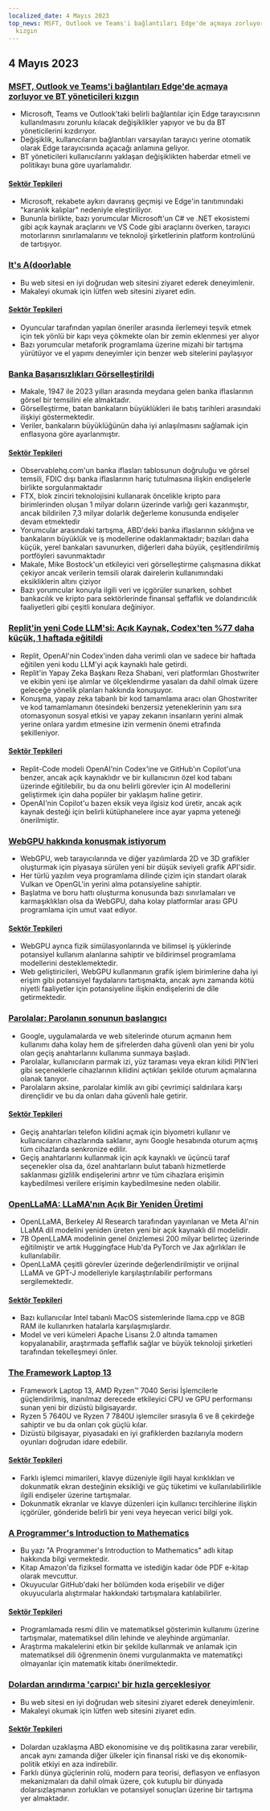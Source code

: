 ```yaml
---
localized_date: 4 Mayıs 2023
top_news: MSFT, Outlook ve Teams'i bağlantıları Edge'de açmaya zorluyor ve BT yöneticileri
  kızgın
---
```




<CallToAction />

<Steps>

## 4 Mayıs 2023

### [MSFT, Outlook ve Teams'i bağlantıları Edge'de açmaya zorluyor ve BT yöneticileri kızgın](https://www.theverge.com/2023/5/3/23709297/microsoft-edge-force-outlook-teams-web-links-open)

- Microsoft, Teams ve Outlook'taki belirli bağlantılar için Edge tarayıcısının kullanılmasını zorunlu kılacak değişiklikler yapıyor ve bu da BT yöneticilerini kızdırıyor.
- Değişiklik, kullanıcıların bağlantıları varsayılan tarayıcı yerine otomatik olarak Edge tarayıcısında açacağı anlamına geliyor.
- BT yöneticileri kullanıcılarını yaklaşan değişiklikten haberdar etmeli ve politikayı buna göre uyarlamalıdır.

#### [Sektör Tepkileri](http://news.ycombinator.com/item?id=35800158)

- Microsoft, rekabete aykırı davranış geçmişi ve Edge'in tanıtımındaki "karanlık kalıplar" nedeniyle eleştiriliyor.
- Bununla birlikte, bazı yorumcular Microsoft'un C# ve .NET ekosistemi gibi açık kaynak araçlarını ve VS Code gibi araçlarını överken, tarayıcı motorlarının sınırlamalarını ve teknoloji şirketlerinin platform kontrolünü de tartışıyor.

### [It's A(door)able](https://ncase.me/door/)

- Bu web sitesi en iyi doğrudan web sitesini ziyaret ederek deneyimlenir.
- Makaleyi okumak için lütfen web sitesini ziyaret edin.

#### [Sektör Tepkileri](http://news.ycombinator.com/item?id=35800492)

- Oyuncular tarafından yapılan öneriler arasında ilerlemeyi teşvik etmek için tek yönlü bir kapı veya çökmekte olan bir zemin eklenmesi yer alıyor
- Bazı yorumcular metaforik programlama üzerine mizahi bir tartışma yürütüyor ve el yapımı deneyimler için benzer web sitelerini paylaşıyor

### [Banka Başarısızlıkları Görselleştirildi](https://observablehq.com/@mbostock/bank-failures)

- Makale, 1947 ile 2023 yılları arasında meydana gelen banka iflaslarının görsel bir temsilini ele almaktadır.
- Görselleştirme, batan bankaların büyüklükleri ile batış tarihleri arasındaki ilişkiyi göstermektedir.
- Veriler, bankaların büyüklüğünün daha iyi anlaşılmasını sağlamak için enflasyona göre ayarlanmıştır.

#### [Sektör Tepkileri](http://news.ycombinator.com/item?id=35795975)

- Observablehq.com'un banka iflasları tablosunun doğruluğu ve görsel temsili, FDIC dışı banka iflaslarının hariç tutulmasına ilişkin endişelerle birlikte sorgulanmaktadır
- FTX, blok zinciri teknolojisini kullanarak öncelikle kripto para birimlerinden oluşan 1 milyar doların üzerinde varlığı geri kazanmıştır, ancak bildirilen 7,3 milyar dolarlık değerleme konusunda endişeler devam etmektedir
- Yorumcular arasındaki tartışma, ABD'deki banka iflaslarının sıklığına ve bankaların büyüklük ve iş modellerine odaklanmaktadır; bazıları daha küçük, yerel bankaları savunurken, diğerleri daha büyük, çeşitlendirilmiş portföyleri savunmaktadır
- Makale, Mike Bostock'un etkileyici veri görselleştirme çalışmasına dikkat çekiyor ancak verilerin temsili olarak dairelerin kullanımındaki eksikliklerin altını çiziyor
- Bazı yorumcular konuyla ilgili veri ve içgörüler sunarken, sohbet bankacılık ve kripto para sektörlerinde finansal şeffaflık ve dolandırıcılık faaliyetleri gibi çeşitli konulara değiniyor.

### [Replit'in yeni Code LLM'si: Açık Kaynak, Codex'ten %77 daha küçük, 1 haftada eğitildi](https://www.latent.space/p/reza-shabani#details)

- Replit, OpenAI'nin Codex'inden daha verimli olan ve sadece bir haftada eğitilen yeni kodu LLM'yi açık kaynaklı hale getirdi.
- Replit'in Yapay Zeka Başkanı Reza Shabani, veri platformları Ghostwriter ve ekibin yeni işe alımlar ve ölçeklendirme yasaları da dahil olmak üzere geleceğe yönelik planları hakkında konuşuyor.
- Konuşma, yapay zeka tabanlı bir kod tamamlama aracı olan Ghostwriter ve kod tamamlamanın ötesindeki benzersiz yeteneklerinin yanı sıra otomasyonun sosyal etkisi ve yapay zekanın insanların yerini almak yerine onlara yardım etmesine izin vermenin önemi etrafında şekilleniyor.

#### [Sektör Tepkileri](http://news.ycombinator.com/item?id=35803435)

- Replit-Code modeli OpenAI'nin Codex'ine ve GitHub'ın Copilot'una benzer, ancak açık kaynaklıdır ve bir kullanıcının özel kod tabanı üzerinde eğitilebilir, bu da onu belirli görevler için AI modellerini geliştirmek için daha popüler bir yaklaşım haline getirir.
- OpenAI'nin Copilot'u bazen eksik veya ilgisiz kod üretir, ancak açık kaynak desteği için belirli kütüphanelere ince ayar yapma yeteneği önerilmiştir.

### [WebGPU hakkında konuşmak istiyorum](https://cohost.org/mcc/post/1406157-i-want-to-talk-about-webgpu)

- WebGPU, web tarayıcılarında ve diğer yazılımlarda 2D ve 3D grafikler oluşturmak için piyasaya sürülen yeni bir düşük seviyeli grafik API'sidir.
- Her türlü yazılım veya programlama dilinde çizim için standart olarak Vulkan ve OpenGL'in yerini alma potansiyeline sahiptir.
- Başlatma ve boru hattı oluşturma konusunda bazı sınırlamaları ve karmaşıklıkları olsa da WebGPU, daha kolay platformlar arası GPU programlama için umut vaat ediyor.

#### [Sektör Tepkileri](http://news.ycombinator.com/item?id=35800988)

- WebGPU ayrıca fizik simülasyonlarında ve bilimsel iş yüklerinde potansiyel kullanım alanlarına sahiptir ve bildirimsel programlama modellerini desteklemektedir.
- Web geliştiricileri, WebGPU kullanmanın grafik işlem birimlerine daha iyi erişim gibi potansiyel faydalarını tartışmakta, ancak aynı zamanda kötü niyetli faaliyetler için potansiyeline ilişkin endişelerini de dile getirmektedir.

### [Parolalar: Parolanın sonunun başlangıcı](https://blog.google/technology/safety-security/the-beginning-of-the-end-of-the-password/)

- Google, uygulamalarda ve web sitelerinde oturum açmanın hem kullanımı daha kolay hem de şifrelerden daha güvenli olan yeni bir yolu olan geçiş anahtarlarını kullanıma sunmaya başladı.
- Parolalar, kullanıcıların parmak izi, yüz taraması veya ekran kilidi PIN'leri gibi seçeneklerle cihazlarının kilidini açtıkları şekilde oturum açmalarına olanak tanıyor.
- Parolaların aksine, parolalar kimlik avı gibi çevrimiçi saldırılara karşı dirençlidir ve bu da onları daha güvenli hale getirir.

#### [Sektör Tepkileri](http://news.ycombinator.com/item?id=35801392)

- Geçiş anahtarları telefon kilidini açmak için biyometri kullanır ve kullanıcıların cihazlarında saklanır, aynı Google hesabında oturum açmış tüm cihazlarda senkronize edilir.
- Geçiş anahtarlarını kullanmak için açık kaynaklı ve üçüncü taraf seçenekler olsa da, özel anahtarların bulut tabanlı hizmetlerde saklanması gizlilik endişelerini artırır ve tüm cihazlara erişimin kaybedilmesi verilere erişimin kaybedilmesine neden olabilir.

### [OpenLLaMA: LLaMA'nın Açık Bir Yeniden Üretimi](https://github.com/openlm-research/open_llama)

- OpenLLaMA, Berkeley AI Research tarafından yayınlanan ve Meta AI'nin LLaMA dil modelini yeniden üreten yeni bir açık kaynaklı dil modelidir.
- 7B OpenLLaMA modelinin genel önizlemesi 200 milyar belirteç üzerinde eğitilmiştir ve artık Huggingface Hub'da PyTorch ve Jax ağırlıkları ile kullanılabilir.
- OpenLLaMA çeşitli görevler üzerinde değerlendirilmiştir ve orijinal LLaMA ve GPT-J modelleriyle karşılaştırılabilir performans sergilemektedir.

#### [Sektör Tepkileri](http://news.ycombinator.com/item?id=35798888)

- Bazı kullanıcılar Intel tabanlı MacOS sistemlerinde llama.cpp ve 8GB RAM ile kullanırken hatalarla karşılaşmışlardır.
- Model ve veri kümeleri Apache Lisansı 2.0 altında tamamen kopyalanabilir, araştırmada şeffaflık sağlar ve büyük teknoloji şirketleri tarafından tekelleşmeyi önler.

### [The Framework Laptop 13](https://frame.work/blog/announcing-the-framework-laptop-13-powered-by-amd-ryzen)

- Framework Laptop 13, AMD Ryzen™ 7040 Serisi İşlemcilerle güçlendirilmiş, inanılmaz derecede etkileyici CPU ve GPU performansı sunan yeni bir dizüstü bilgisayardır.
- Ryzen 5 7640U ve Ryzen 7 7840U işlemciler sırasıyla 6 ve 8 çekirdeğe sahiptir ve bu da onları çok güçlü kılar.
- Dizüstü bilgisayar, piyasadaki en iyi grafiklerden bazılarıyla modern oyunları doğrudan idare edebilir.

#### [Sektör Tepkileri](http://news.ycombinator.com/item?id=35802210)

- Farklı işlemci mimarileri, klavye düzeniyle ilgili hayal kırıklıkları ve dokunmatik ekran desteğinin eksikliği ve güç tüketimi ve kullanılabilirlikle ilgili endişeler üzerine tartışmalar.
- Dokunmatik ekranlar ve klavye düzenleri için kullanıcı tercihlerine ilişkin içgörüler, gönderide belirli bir yeni veya heyecan verici bilgi yok.

### [A Programmer's Introduction to Mathematics](https://pimbook.org)

- Bu yazı "A Programmer's Introduction to Mathematics" adlı kitap hakkında bilgi vermektedir.
- Kitap Amazon'da fiziksel formatta ve istediğin kadar öde PDF e-kitap olarak mevcuttur.
- Okuyucular GitHub'daki her bölümden koda erişebilir ve diğer okuyucularla alıştırmalar hakkındaki tartışmalara katılabilirler.

#### [Sektör Tepkileri](http://news.ycombinator.com/item?id=35800136)

- Programlamada resmi dilin ve matematiksel gösterimin kullanımı üzerine tartışmalar, matematiksel dilin lehinde ve aleyhinde argümanlar.
- Araştırma makalelerini etkin bir şekilde kullanmak ve anlamak için matematiksel dili öğrenmenin önemi vurgulanmakta ve matematikçi olmayanlar için matematik kitabı önerilmektedir.

### [Dolardan arındırma 'çarpıcı' bir hızla gerçekleşiyor](https://www.bloomberg.com/news/articles/2023-04-18/de-dollarization-is-happening-at-a-stunning-pace-jen-says)

- Bu web sitesi en iyi doğrudan web sitesini ziyaret ederek deneyimlenir.
- Makaleyi okumak için lütfen web sitesini ziyaret edin.

#### [Sektör Tepkileri](http://news.ycombinator.com/item?id=35796915)

- Dolardan uzaklaşma ABD ekonomisine ve dış politikasına zarar verebilir, ancak aynı zamanda diğer ülkeler için finansal riski ve dış ekonomik-politik etkiyi en aza indirebilir.
- Farklı dünya güçlerinin rolü, modern para teorisi, deflasyon ve enflasyon mekanizmaları da dahil olmak üzere, çok kutuplu bir dünyada dolarsızlaşmanın zorlukları ve potansiyel sonuçları üzerine bir tartışma yer almaktadır.

</Steps>
